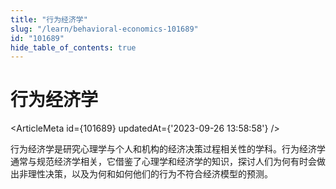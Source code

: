 ```yaml
---
title: "行为经济学"
slug: "/learn/behavioral-economics-101689"
id: "101689"
hide_table_of_contents: true
---
```



# 行为经济学

<ArticleMeta id={101689} updatedAt={'2023-09-26 13:58:58'} />
<div className='border-solid border-b border-t-0 my-4 border-[var(--ifm-color-gray-300)]' />

行为经济学是研究心理学与个人和机构的经济决策过程相关性的学科。行为经济学通常与规范经济学相关，它借鉴了心理学和经济学的知识，探讨人们为何有时会做出非理性决策，以及为何和如何他们的行为不符合经济模型的预测。
